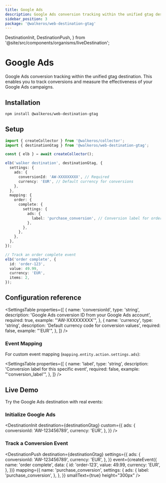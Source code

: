 ```yaml
---
title: Google Ads
description: Google Ads conversion tracking within the unified gtag destination
sidebar_position: 3
package: '@walkeros/web-destination-gtag'
---
```


  DestinationInit,
  DestinationPush,
} from '@site/src/components/organisms/liveDestination';

# Google Ads

<PackageLink
  env="web"
  github="packages/web/destinations/gtag"
  npm="@walkeros/web-destination-gtag"
/>

Google Ads conversion tracking within the unified gtag destination. This enables
you to track conversions and measure the effectiveness of your Google Ads
campaigns.

## Installation

```bash
npm install @walkeros/web-destination-gtag
```

## Setup

```typescript
import { createCollector } from '@walkeros/collector';
import { destinationGtag } from '@walkeros/web-destination-gtag';

const { elb } = await createCollector();

elb('walker destination', destinationGtag, {
  settings: {
    ads: {
      conversionId: 'AW-XXXXXXXXX', // Required
      currency: 'EUR', // Default currency for conversions
    },
  },
  mapping: {
    order: {
      complete: {
        settings: {
          ads: {
            label: 'purchase_conversion', // Conversion label for order complete
          },
        },
      },
    },
  },
});

// Track an order complete event
elb('order complete', {
  id: 'order-123',
  value: 49.99,
  currency: 'EUR',
  items: 2,
});
```

## Configuration reference

<SettingsTable
  properties={[
    {
      name: 'conversionId',
      type: 'string',
      description: 'Google Ads conversion ID from your Google Ads account',
      required: true,
      example: "'AW-XXXXXXXXX'",
    },
    {
      name: 'currency',
      type: 'string',
      description: 'Default currency code for conversion values',
      required: false,
      example: "'EUR'",
    },
  ]}
/>

### Event Mapping

For custom event mapping (`mapping.entity.action.settings.ads`):

<SettingsTable
  properties={[
    {
      name: 'label',
      type: 'string',
      description: 'Conversion label for this specific event',
      required: false,
      example: "'conversion_label'",
    },
  ]}
/>

## Live Demo

Try the Google Ads destination with real events:

### Initialize Google Ads

<DestinationInit
  destination={destinationGtag}
  custom={{
    ads: {
      conversionId: 'AW-123456789',
      currency: 'EUR',
    },
  }}
/>

### Track a Conversion Event

<DestinationPush
  destination={destinationGtag}
  settings={{
    ads: {
      conversionId: 'AW-123456789',
      currency: 'EUR',
    },
  }}
  event={createEvent({
    name: 'order complete',
    data: {
      id: 'order-123',
      value: 49.99,
      currency: 'EUR',
    },
  })}
  mapping={{
    name: 'purchase_conversion',
    settings: {
      ads: {
        label: 'purchase_conversion',
      },
    },
  }}
  smallText={true}
  height="300px"
/>
